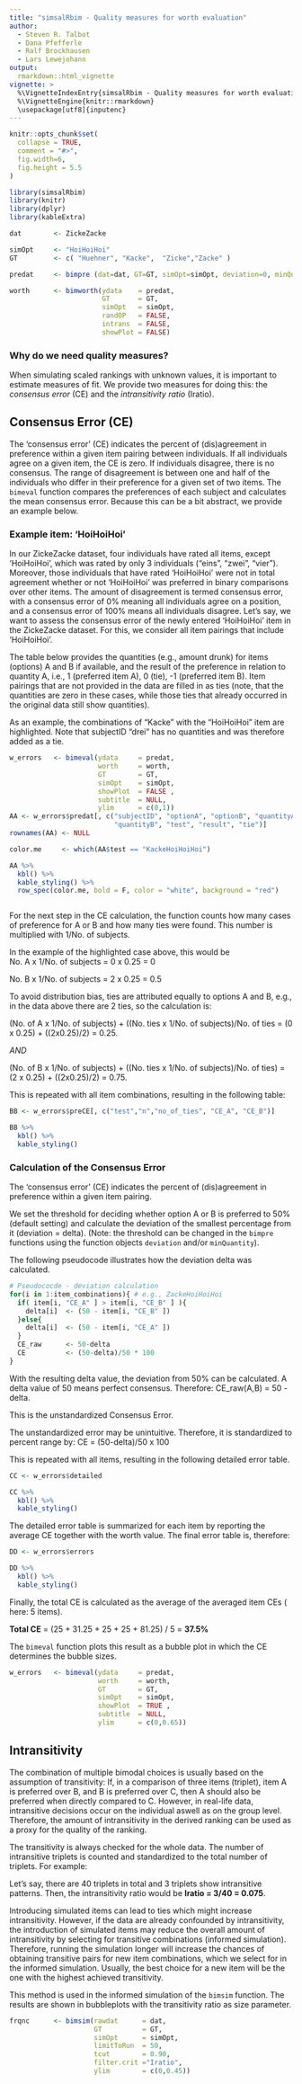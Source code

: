 ```yaml
---
title: "simsalRbim - Quality measures for worth evaluation"
author:
  - Steven R. Talbot
  - Dana Pfefferle
  - Ralf Brockhausen
  - Lars Lewejohann
output:
  rmarkdown::html_vignette
vignette: >
  %\VignetteIndexEntry{simsalRbim - Quality measures for worth evaluation}
  %\VignetteEngine{knitr::rmarkdown}
  \usepackage[utf8]{inputenc}
---
```


```r
knitr::opts_chunk$set(
  collapse = TRUE,
  comment = "#>",
  fig.width=6,
  fig.height = 5.5
)
```

```r
library(simsalRbim)
library(knitr)
library(dplyr)
library(kableExtra)
```



```r
dat        <- ZickeZacke

simOpt     <- "HoiHoiHoi"
GT         <- c( "Huehner", "Kacke",  "Zicke","Zacke" )

predat     <- bimpre (dat=dat, GT=GT, simOpt=simOpt, deviation=0, minQuantity=0)

worth      <- bimworth(ydata    = predat,
                       GT       = GT,
                       simOpt   = simOpt,
                       randOP   = FALSE,
                       intrans  = FALSE,
                       showPlot = FALSE)
```


### Why do we need quality measures?
When simulating scaled rankings with unknown values, it is important to 
estimate measures of fit. We provide two measures for doing this: the 
*consensus error* (CE) and the *intransitivity ratio* (Iratio). 

## Consensus Error (CE)
The ‘consensus error’ (CE) indicates the percent of (dis)agreement in preference
within a given item pairing between individuals. If all individuals agree on a
given item, the CE is zero. If individuals disagree, there is no consensus. The
range of disagreement is between one and half of the individuals who differ in
their preference for a given set of two items. The `bimeval` function compares 
the preferences of each subject and calculates the mean consensus error. 
Because this can be a bit abstract, we provide an example below.


### Example item: 'HoiHoiHoi'
In our ZickeZacke dataset, four individuals have rated all items, except 
'HoiHoiHoi', which was rated by only 3 individuals (“eins", “zwei”, “vier”). 
Moreover, those individuals that have rated 'HoiHoiHoi' were not in total
agreement whether or not 'HoiHoiHoi' was preferred in binary comparisons over
other items. The amount of disagreement is termed consensus error, with a 
consensus error of 0% meaning all individuals agree on a position, and a
consensus error of 100% means all individuals disagree. Let’s say, we want to
assess the consensus error of the newly entered ‘HoiHoiHoi’ item in the 
ZickeZacke dataset. For this, we consider all item pairings that include 
‘HoiHoiHoi’.

The table below provides the quantities (e.g., amount drunk) for items (options)
A and B if available, and the result of the preference in relation to quantity 
A, i.e., 1 (preferred item A), 0 (tie), -1 (preferred item B). Item pairings 
that are not provided in the data are filled in as ties (note, that the 
quantities are zero in these cases, while those ties that already occurred in 
the original data still show quantities).

As an example, the combinations of "Kacke" with the "HoiHoiHoi" item are
highlighted. Note that subjectID "drei" has no quantities and was therefore 
added as a tie.

```r
w_errors   <- bimeval(ydata     = predat,
                      worth     = worth,
                      GT        = GT,
                      simOpt    = simOpt,
                      showPlot  = FALSE ,
                      subtitle  = NULL,
                      ylim      = c(0,1))
AA <- w_errors$predat[, c("subjectID", "optionA", "optionB", "quantityA",
                          "quantityB", "test", "result", "tie")]
rownames(AA) <- NULL

color.me     <- which(AA$test == "KackeHoiHoiHoi")

AA %>%
  kbl() %>%
  kable_styling() %>%
  row_spec(color.me, bold = F, color = "white", background = "red")



```

For the next step in the CE calculation, the function counts how many cases of 
preference for A or B and how many ties were found. This number is multiplied
with  1/No. of subjects.  

In the example of the highlighted case above, this would be  
No. A x 1/No. of subjects = 0 x 0.25 = 0

No. B x 1/No. of subjects = 2 x 0.25 = 0.5  

To avoid distribution bias, ties are attributed equally to options A and B, 
e.g., in the data above there are 2 ties, so the calculation is:  

(No. of A x 1/No. of subjects) + ((No. ties x 1/No. of subjects)/No. of ties =
(0 x 0.25) + ((2x0.25)/2) = 0.25.

*AND*  

(No. of B x 1/No. of subjects) + ((No. ties x 1/No. of subjects)/No. of ties) =
(2 x 0.25) + ((2x0.25)/2) = 0.75.

This is repeated with all item combinations, resulting in the following table:

```r

BB <- w_errors$preCE[, c("test","n","no_of_ties", "CE_A", "CE_B")]

BB %>%
  kbl() %>%
  kable_styling() 
```

### Calculation of the Consensus Error
The ‘consensus error’ (CE) indicates the percent of (dis)agreement in preference
within a given item pairing.

We set the threshold for deciding whether option A or B is preferred to 50% 
(default setting) and calculate the deviation of the smallest percentage from 
it (deviation = delta). (Note: the threshold can be changed in the `bimpre` 
functions using the function objects `deviation` and/or `minQuantity`). 

The following pseudocode illustrates how the deviation delta was calculated.

```r
# Pseudococde - deviation calculation
for(i in 1:item_combinations){ # e.g., ZackeHoiHoiHoi
  if( item[i, "CE_A" ] > item[i, "CE_B" ] ){
    delta[i]  <- (50 - item[i, "CE_B" ])
  }else{
    delta[i]  <- (50 - item[i, "CE_A" ])
  }
  CE_raw      <- 50-delta
  CE          <- (50-delta)/50 * 100
}
```

With the resulting delta value, the deviation from 50% can be calculated. A 
delta value of 50 means perfect consensus. Therefore: CE_raw(A,B) = 50 - delta.

This is the *un*standardized Consensus Error.

The unstandardized error may be unintuitive. Therefore, it is standardized to 
percent range by: CE = (50-delta)/50 x 100  

This is repeated with all items, resulting in the following detailed error 
table.  

```r

CC <- w_errors$detailed

CC %>%
  kbl() %>%
  kable_styling() 
```

The detailed error table is summarized for each item by reporting the average CE
together with the worth value. The final error table is, therefore:

```r

DD <- w_errors$errors

DD %>%
  kbl() %>%
  kable_styling() 
```

Finally, the total CE is calculated as the average of the averaged item CEs (
here: 5 items).

**Total CE** = (25 + 31.25 + 25 + 25 + 81.25) / 5 = **37.5%**

The `bimeval` function plots this result as a bubble plot in which the CE 
determines the bubble sizes.  

```r
w_errors   <- bimeval(ydata     = predat,
                      worth     = worth,
                      GT        = GT,
                      simOpt    = simOpt,
                      showPlot  = TRUE ,
                      subtitle  = NULL,
                      ylim      = c(0,0.65))
```


## Intransitivity
The combination of multiple bimodal choices is usually based on the assumption 
of transitivity: If, in a comparison of three items (triplet), item A is 
preferred over B, and B is preferred over C, then A should also be preferred 
when directly compared to C. However, in real-life data, intransitive decisions
occur on the individual aswell as on the group level. Therefore, the amount of 
intransitivity in the derived ranking can be used as a proxy for the quality of
the ranking.

The transitivity is always checked for the whole data. The number of 
intransitive triplets is counted and standardized to the total number of
triplets. For example:

Let's say, there are 40 triplets in total and 3 triplets show intransitive
patterns. Then, the intransitivity ratio would be **Iratio = 3/40 = 0.075**.

Introducing simulated items can lead to ties which might increase 
intransitivity. However, if the data are already confounded by intransitivity,
the introduction of simulated items may reduce the overall amount of 
intransitivity by selecting for transitive combinations (informed simulation). 
Therefore, running the simulation longer will increase the chances of obtaining 
transitive pairs for new item combinations, which we select for in the informed 
simulation. Usually, the best choice for a new item will be the one with the 
highest achieved transitivity.

This method is used in the informed simulation of the `bimsim` function. 
The results are shown in bubbleplots with the transitivity ratio as size 
parameter.

```r
frqnc      <- bimsim(rawdat      = dat,
                     GT          = GT,
                     simOpt      = simOpt,
                     limitToRun  = 50,
                     tcut        = 0.90,
                     filter.crit ="Iratio",
                     ylim        = c(0,0.45))
```

 

